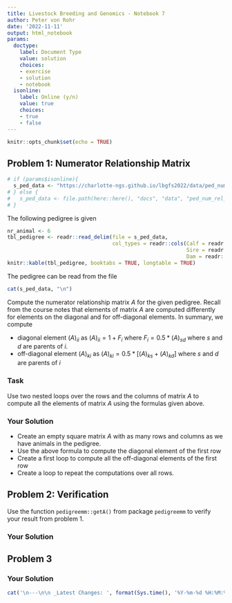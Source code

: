 ```yaml
---
title: Livestock Breeding and Genomics - Notebook 7
author: Peter von Rohr
date: '2022-11-11'
output: html_notebook
params:
  doctype:
    label: Document Type
    value: solution
    choices:
    - exercise
    - solution
    - notebook
  isonline:
    label: Online (y/n)
    value: true
    choices:
    - true
    - false
---
```




```r
knitr::opts_chunk$set(echo = TRUE)
```


## Problem 1: Numerator Relationship Matrix
```r
# if (params$isonline){
  s_ped_data <- "https://charlotte-ngs.github.io/lbgfs2022/data/ped_num_rel_mat.csv"
# } else {
#   s_ped_data <- file.path(here::here(), "docs", "data", "ped_num_rel_mat.csv")
# }
```

The following pedigree is given

```r
nr_animal <- 6
tbl_pedigree <- readr::read_delim(file = s_ped_data, 
                                  col_types = readr::cols(Calf = readr::col_integer(),
                                                          Sire = readr::col_integer(),
                                                          Dam = readr::col_integer()))
knitr::kable(tbl_pedigree, booktabs = TRUE, longtable = TRUE)
```

The pedigree can be read from the file

```r
cat(s_ped_data, "\n")
```

Compute the numerator relationship matrix $A$ for the given pedigree. Recall from the course notes that elements of matrix $A$ are computed differently for elements on the diagonal and for off-diagonal elements. In summary, we compute

* diagonal element $(A)_{ii}$ as $(A)_{ii} = 1+F_i$ where $F_i = 0.5 * (A)_{sd}$ where $s$ and $d$ are parents of $i$. 
* off-diagonal element $(A)_{ki}$ as $(A)_{ki} = 0.5 * \left[(A)_{ks} + (A)_{kd}\right]$ where $s$ and $d$ are parents of $i$


### Task
Use two nested loops over the rows and the columns of matrix $A$ to compute all the elements of matrix $A$ using the formulas given above.

### Your Solution

* Create an empty square matrix $A$ with as many rows and columns as we have animals in the pedigree.
* Use the above formula to compute the diagonal element of the first row
* Create a first loop to compute all the off-diagonal elements of the first row
* Create a loop to repeat the computations over all rows.





## Problem 2: Verification
Use the function `pedigreemm::getA()` from package `pedigreemm` to verify your result from problem 1.

### Your Solution





## Problem 3

### Your Solution



 


```r
cat('\n---\n\n _Latest Changes: ', format(Sys.time(), '%Y-%m-%d %H:%M:%S'), ' (', Sys.info()['user'], ')_\n', sep = '')
```
 
